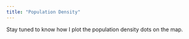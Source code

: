 ```yaml
---
title: "Population Density"
---
```


Stay tuned to know how I plot the population density dots on the map.
